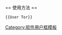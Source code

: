 {{Userbox
  |border-c = #39F
  |border-s = 1
  |id-c     = #FFA
  |id-s     = 9
  |id-fc    = #000
  |info-c   = #05A73B
  |info-s   = 10
  |info-fc  = #000
  |id       = [[File:Tor-logo-2011-flat.svg|35px]]
  |info     = 這個用戶使用[[File:Tor-logo-2011-flat.svg|30px|link=Tor]]上网。
}}<includeonly>[[Category:使用Tor上网的维基人|{{PAGENAME}}]]</includeonly><noinclude>
<br /><br />
== 使用方法 ==
<pre>{{User Tor}}</pre>
[[Category:软件用户框模板]]
</noinclude>